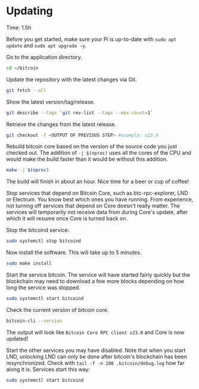 
# Updating

<Callout emoji="&#x2139;">
	Time: 1.5h
</Callout>

Before you get started, make sure your Pi is up-to-date with `sudo apt update` and `sudo apt upgrade -y`.

Go to the application directory.

```bash
cd ~/bitcoin
```

Update the repository with the latest changes via Git.

```bash
git fetch --all
```

Show the latest version/tag/release.

```bash
git describe --tags `git rev-list --tags --max-count=1`
```

Retrieve the changes from the latest release.

```bash
git checkout -f <OUTPUT OF PREVIOUS STEP> #example: v23.0
```

Rebuild bitcoin core based on the version of the source code you just checked out. The addition of `-j $(nproc)` uses all the cores of the CPU and would make the build faster than it would be without this addition.


```bash
make -j $(nproc)
```

The build will finish in about an hour. Nice time for a beer or cup of coffee!

Stop services that depend on Bitcoin Core, such as btc-rpc-explorer, LND or Electrum. You know best which ones you have running. From experience, not turning off services that depend on Core doesn't really matter. The services will temporarily not receive data from during Core's update, after which it will resume once Core is turned back on.

Stop the bitcoind service:

```bash
sudo systemctl stop bitcoind
```

Now install the software. This will take up to 5 minutes.

```bash
sudo make install
```

Start the service bitcoin. The service will have started fairly quickly but the blockchain may need to download a few more blocks depending on how long the service was stopped.

```bash
sudo systemctl start bitcoind
```

Check the current version of bitcoin core.

```bash
bitcoin-cli --version
```

The output will look like `Bitcoin Core RPC client v23.0` and Core is now updated!

Start the other services you may have disabled. Note that when you start LND, unlocking LND can only be done after bitcoin's blockchain has been resynchronized. Check with `tail -f -n 200 .bitcoin/debug.log` how far along it is. Services start this way:

```bash
sudo systemctl start bitcoind
```
